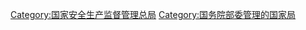 {{Catmore}}

[[Category:国家安全生产监督管理总局|Category:国家安全生产监督管理总局]]
[[Category:国务院部委管理的国家局|Category:国务院部委管理的国家局]]
